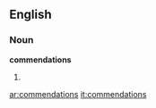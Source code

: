 ==English==

===Noun===
'''commendations'''

# {{plural of|[[commendation]]}}

[[ar:commendations]]
[[it:commendations]]